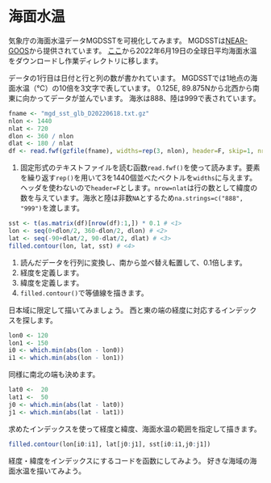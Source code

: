 # 海面水温

気象庁の海面水温データMGDSSTを可視化してみます。
MGDSSTは[NEAR-GOOS](https://www.data.jma.go.jp/gmd/goos/data/pub/JMA-product/)から提供されています。
[ここ](https://www.data.jma.go.jp/gmd/goos/data/pub/JMA-product/mgd_sst_glb_D/)から2022年6月19日の全球日平均海面水温をダウンロードし作業ディレクトリに移します。

データの1行目は日付と行と列の数が書かれています。
MGDSSTでは1地点の海面水温（℃）の10倍を3文字で表しています。
0.125E, 89.875Nから北西から南東に向かってデータが並んでいます。
海氷は888、陸は999で表されています。

```r
fname <- "mgd_sst_glb_D20220618.txt.gz"
nlon <- 1440
nlat <- 720
dlon <- 360 / nlon
dlat <- 180 / nlat
df <- read.fwf(gzfile(fname), widths=rep(3, nlon), header=F, skip=1, nrow=nlat, na.strings=c("888", "999")) # <1>
```


1. 固定形式のテキストファイルを読む函数`read.fwf()`を使って読みます。要素を繰り返す`rep()`を用いて3を1440個並べたベクトルを`widths`に与えます。ヘッダを使わないので`header=F`とします。`nrow=nlat`は行の数として緯度の数を与えています。海氷と陸は非数`NA`とするため`na.strings=c("888", "999")`を渡します。

```r
sst <- t(as.matrix(df)[nrow(df):1,]) * 0.1 # <1>
lon <- seq(0+dlon/2, 360-dlon/2, dlon) # <2>
lat <- seq(-90+dlat/2, 90-dlat/2, dlat) # <3>
filled.contour(lon, lat, sst) # <4>
```

1. 読んだデータを行列に変換し、南から並べ替え転置して、0.1倍します。
2. 経度を定義します。
3. 緯度を定義します。
4. `filled.contour()`で等値線を描きます。

日本域に限定して描いてみましょう。
西と東の端の経度に対応するインデックスを探します。

```r
lon0 <- 120
lon1 <- 150
i0 <- which.min(abs(lon - lon0))
i1 <- which.min(abs(lon - lon1))
```

同様に南北の端も決めます。

```r
lat0 <-  20
lat1 <-  50
j0 <- which.min(abs(lat - lat0))
j1 <- which.min(abs(lat - lat1))
```

求めたインデックスを使って経度と緯度、海面水温の範囲を指定して描きます。

```r
filled.contour(lon[i0:i1], lat[j0:j1], sst[i0:i1,j0:j1])
```

::: {.callout-note title="練習"}
経度・緯度をインデックスにするコードを函数にしてみよう。
好きな海域の海面水温を描いてみよう。
:::